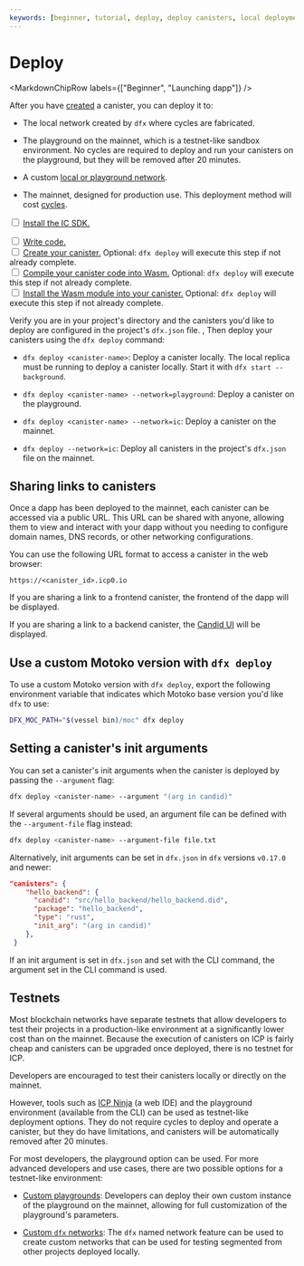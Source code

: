 ```yaml
---
keywords: [beginner, tutorial, deploy, deploy canisters, local deployment, local dev, mainnet deployment, mainnet, playground, deploy playground, deploy to playground]
---
```



# Deploy

<MarkdownChipRow labels={["Beginner", "Launching dapp"]} />

After you have [created](/docs/building-apps/developing-canisters/what-are-canisters) a <GlossaryTooltip>canister</GlossaryTooltip>, you can deploy it to:

- The local network created by `dfx` where cycles are fabricated.

- The playground on the mainnet, which is a testnet-like sandbox environment. No cycles are required to deploy and run your canisters on the playground, but they will be removed after 20 minutes.

- A custom [local or playground network](/docs/building-apps/developing-canisters/create).

- The mainnet, designed for production use. This deployment method will cost [cycles](/docs/building-apps/essentials/gas-cost).

<Tabs>
<TabItem value="prereq" label="Prerequisites" default>

<input type="checkbox"/> <a href="/docs/building-apps/getting-started/install">Install the IC SDK.</a>
<div>
</div>
<input type="checkbox"/> <a href="/docs/building-apps/developing-canisters/what-are-canisters">Write code.</a>
<div>
</div>
<input type="checkbox"/> <a href="/docs/building-apps/developing-canisters/what-are-canisters">Create your canister.</a> Optional: <code>dfx deploy</code> will execute this step if not already complete.
<div>
</div>
<input type="checkbox"/> <a href="/docs/building-apps/developing-canisters/what-are-canisters">Compile your canister code into Wasm.</a> Optional: <code>dfx deploy</code> will execute this step if not already complete.
<div>
</div>
<input type="checkbox"/> <a href="/docs/building-apps/developing-canisters/what-are-canisters">Install the Wasm module into your canister.</a> Optional: <code>dfx deploy</code> will execute this step if not already complete.
</TabItem>
</Tabs>

Verify you are in your project's directory and the canisters you'd like to deploy are configured in the project's `dfx.json` file. , Then deploy your canisters using the `dfx deploy` command:

- `dfx deploy <canister-name>`: Deploy a canister locally. The local replica must be running to deploy a canister locally. Start it with `dfx start --background`.

- `dfx deploy <canister-name> --network=playground`: Deploy a canister on the playground.

- `dfx deploy <canister-name> --network=ic`: Deploy a canister on the mainnet.

- `dfx deploy --network=ic`: Deploy all canisters in the project's `dfx.json` file on the mainnet.

## Sharing links to canisters

Once a dapp has been deployed to the mainnet, each canister can be accessed via a public URL. This URL can be shared with anyone, allowing them to view and interact with your dapp without you needing to configure domain names, DNS records, or other networking configurations.

You can use the following URL format to access a canister in the web browser:

```
https://<canister_id>.icp0.io
```

If you are sharing a link to a frontend canister, the frontend of the dapp will be displayed.

If you are sharing a link to a backend canister, the [Candid UI](/docs/building-apps/interact-with-canisters/candid/candid-concepts) will be displayed.

## Use a custom Motoko version with `dfx deploy`

To use a custom Motoko version with `dfx deploy`, export the following
environment variable that indicates which Motoko base version you'd like `dfx`
to use:

```bash
DFX_MOC_PATH="$(vessel bin)/moc" dfx deploy
```

## Setting a canister's init arguments

You can set a canister's init arguments when the canister is deployed by passing
the `--argument` flag:

```bash
dfx deploy <canister-name> --argument "(arg in candid)"
```

If several arguments should be used, an argument file can be defined with the
`--argument-file` flag instead:

```bash
dfx deploy <canister-name> --argument-file file.txt
```

Alternatively, init arguments can be set in `dfx.json` in `dfx` versions `v0.17.0` and newer:

```json title="dfx.json"
"canisters": {
    "hello_backend": {
      "candid": "src/hello_backend/hello_backend.did",
      "package": "hello_backend",
      "type": "rust",
      "init_arg": "(arg in candid)"
    },
 }
```

If an init argument is set in `dfx.json` and set with the CLI command, the argument set in the CLI command is used.

## Testnets

Most blockchain networks have separate testnets that allow developers to test their projects in a production-like environment at a significantly lower cost than on the mainnet. Because the execution of canisters on ICP is fairly cheap and canisters can be upgraded once deployed, there is no testnet for ICP.

Developers are encouraged to test their canisters locally or directly on the mainnet.

However, tools such as [ICP Ninja](https://icp.ninja) (a web IDE) and the playground environment (available from the CLI) can be used as testnet-like deployment options. They do not require cycles to deploy and operate a canister, but they do have limitations, and canisters will be automatically removed after 20 minutes.

For most developers, the playground option can be used. For more advanced developers and use cases, there are two possible options for a testnet-like environment:

- [Custom playgrounds](/docs/building-apps/developing-canisters/custom-networks): Developers can deploy their own custom instance of the playground on the mainnet, allowing for full customization of the playground's parameters.

- [Custom `dfx` networks](/docs/building-apps/developing-canisters/custom-networks): The `dfx` named network feature can be used to create custom networks that can be used for testing segmented from other projects deployed locally.

